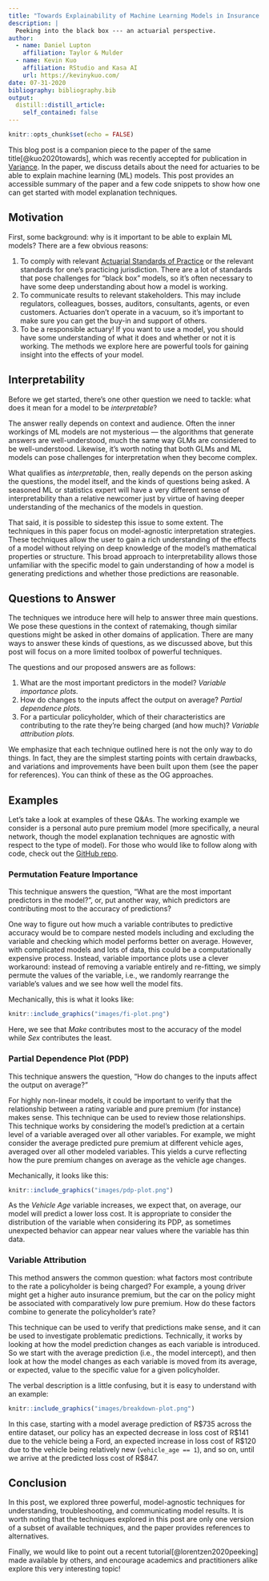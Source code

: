 ```yaml
---
title: "Towards Explainability of Machine Learning Models in Insurance Pricing"
description: |
  Peeking into the black box --- an actuarial perspective.
author:
  - name: Daniel Lupton
    affiliation: Taylor & Mulder
  - name: Kevin Kuo
    affiliation: RStudio and Kasa AI
    url: https://kevinykuo.com/
date: 07-31-2020
bibliography: bibliography.bib
output:
  distill::distill_article:
    self_contained: false
---
```


```r
knitr::opts_chunk$set(echo = FALSE)
```

This blog post is a companion piece to the paper of the same title[@kuo2020towards],
which was recently accepted for publication in [Variance](https://www.variancejournal.org/).
In the paper, we discuss details about the need for actuaries to be able to explain 
machine learning (ML) models. This post provides an accessible summary of the paper and
a few code snippets to show how one can get started with model explanation techniques.

## Motivation

First, some background: why is it important to be able to explain ML models?
There are a few obvious reasons:

1. To comply with relevant [Actuarial Standards of Practice](http://www.actuarialstandardsboard.org/standards-of-practice/)
or the relevant standards for one's practicing jurisdiction. There are a lot of 
standards that pose challenges for "black box" models, so it’s often necessary to 
have some deep understanding about how a model is working.
2. To communicate results to relevant stakeholders. This may include regulators,
colleagues, bosses, auditors, consultants, agents, or even customers. Actuaries
don’t operate in a vacuum, so it’s important to make sure you can get the buy-in
and support of others.
3. To be a responsible actuary! If you want to use a model, you should have some
understanding of what it does and whether or not it is working. The methods we 
explore here are powerful tools for gaining insight into the effects of your model.

## Interpretability

Before we get started, there’s one other question we need to tackle: what does it
mean for a model to be *interpretable*?

The answer really depends on context and audience. Often the inner workings of
ML models are not mysterious --- the algorithms that generate answers
are well-understood, much the same way GLMs are considered to be well-understood.
Likewise, it’s worth noting that both GLMs and ML models can pose challenges for 
interpretation when they become complex.

What qualifies as *interpretable*, then, really depends on the person asking the
questions, the model itself, and the kinds of questions being asked. A seasoned
ML or statistics expert will have a very different sense of interpretability than 
a relative newcomer just by virtue of having deeper understanding of the 
mechanics of the models in question.

That said, it is possible to sidestep this issue to some extent. The techniques
in this paper focus on model-agnostic interpretation strategies. These techniques
allow the user to gain a rich understanding of the effects of a model without 
relying on deep knowledge of the model’s mathematical properties or structure. 
This broad approach to interpretability allows those unfamiliar with the specific
model to gain understanding of how a model is generating predictions and whether 
those predictions are reasonable.

## Questions to Answer

The techniques we introduce here will help to answer three main questions. We 
pose these questions in the context of ratemaking, though similar questions might
be asked in other domains of application. There are many ways to answer these 
kinds of questions, as we discussed above, but this post will focus on a more 
limited toolbox of powerful techniques.

The questions and our proposed answers are as follows:

1. What are the most important predictors in the model? *Variable importance
plots.*
2. How do changes to the inputs affect the output on average? *Partial 
dependence plots.*
3. For a particular policyholder, which of their characteristics are contributing 
to the rate they’re being charged (and how much)? *Variable attribution plots.*

We emphasize that each technique outlined here is not the only way to do things.
In fact, they are the simplest starting points with certain drawbacks, and variations
and improvements have been built upon them (see the paper for references). You 
can think of these as the OG approaches.

## Examples

Let's take a look at examples of these Q&As. The working example we consider is a
personal auto pure premium model (more specifically, a neural network, though the
model explanation techniques are agnostic with respect to the type of model). For 
those who would like to follow along with code, check out the [GitHub repo](https://github.com/kasaai/explain-ml-demo).

### Permutation Feature Importance

This technique answers the question, "What are the most important predictors in
the model?", or, put another way, which predictors are contributing most to the 
accuracy of predictions?

One way to figure out how much a variable contributes to predictive accuracy 
would be to compare nested models including and excluding the variable and checking
which model performs better on average. However, with complicated models and lots 
of data, this could be a computationally expensive process. Instead, variable 
importance plots use a clever workaround: instead of removing a variable entirely
and re-fitting, we simply permute the values of the variable, i.e., we randomly
rearrange the variable’s values and we see how well the model fits.

Mechanically, this is what it looks like:

```r
knitr::include_graphics("images/fi-plot.png")
```

Here, we see that *Make* contributes most to the accuracy 
of the model while *Sex* contributes the least.

### Partial Dependence Plot (PDP)

This technique answers the question, "How do changes to the inputs affect the 
output on average?"

For highly non-linear models, it could be important to verify that the relationship
between a rating variable and pure premium (for instance) makes sense. This
technique can be used to review those relationships. This technique works by 
considering the model’s prediction at a certain level of a variable averaged over
all other variables. For example, we might consider the average predicted pure 
premium at different vehicle ages, averaged over all other modeled variables. 
This yields a curve reflecting how the pure premium changes on average as the 
vehicle age changes.

Mechanically, it looks like this:

```r
knitr::include_graphics("images/pdp-plot.png")
```

As the *Vehicle Age* variable increases, we expect that, on average, our model
will predict a lower loss cost. It is appropriate to consider the distribution
of the variable when considering its PDP, as sometimes unexpected behavior
can appear near values where the variable has thin data.

### Variable Attribution

This method answers the common question: what factors most contribute to the rate 
a policyholder is being charged? For example, a young driver might get a higher
auto insurance premium, but the car on the policy might be associated with 
comparatively low pure premium. How do these factors combine to generate the 
policyholder’s rate?

This technique can be used to verify that predictions make sense, and it can be 
used to investigate problematic predictions. Technically, it works by looking at
how the model prediction changes as each variable is introduced. So we start with 
the average prediction (i.e., the model intercept), and then look at how the 
model changes as each variable is moved from its average, or expected, value to the
specific value for a given policyholder.

The verbal description is a little confusing, but it is easy to understand with 
an example:

```r
knitr::include_graphics("images/breakdown-plot.png")
```

In this case, starting with a model average prediction of R$735 across the entire
dataset, our policy has an expected decrease in loss cost of R$141 due to the vehicle
being a Ford, an expected
increase in loss cost of R$120 due to the vehicle being relatively new (`vehicle_age == 1`), 
and so on, until we arrive at the predicted loss
cost of R$847.

## Conclusion

In this post, we explored three powerful, model-agnostic techniques for 
understanding, troubleshooting, and communicating model results. It is worth 
noting that the techniques explored in this post are only one version of a subset 
of available techniques, and the paper provides references to alternatives.

Finally, we would like to point out a recent tutorial[@lorentzen2020peeking] made 
available by others, and encourage academics and practitioners alike explore this
very interesting topic!
